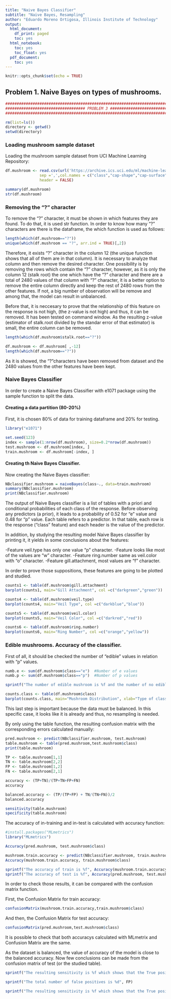 ```yaml
---
title: "Naive Bayes Classifier"
subtitle: "Naive Bayes, Resampling"
author: "Eduardo Moreno Ortigosa, Illinois Institute of Technology"
output:
  html_document:
    df_print: paged
    toc: yes
  html_notebook:
    toc: yes
    toc_float: yes
  pdf_document:
    toc: yes
---
```


```r
knitr::opts_chunk$set(echo = TRUE)
```

## Problem 1. Naive Bayes on types of mushrooms.
```r
########################################################################################
################################### PROBLEM 3 #########################################
########################################################################################
```

```r
rm(list=ls())
directory <- getwd()
setwd(directory)
```

### Loading mushroom sample dataset
Loading the mushroom sample dataset from UCI Machine Learning Repository:

```r
df.mushroom <- read.csv(url('https://archive.ics.uci.edu/ml/machine-learning-databases/mushroom/agaricus-lepiota.data'),
               sep =',',col.names = c("class","cap-shape","cap-surface","cap-color","bruises","odor","gill-attachment","gill-spacing","gill-size","gill-color","stalk-shape","stalk-root","stalk-surface-above-ring","stalk-surface-below-ring","stalk-color-above-ring","stalk-color-below-ring","veil-type","veil-color","ring-number","ring-type","spore-print-color","population","habitat"),
               header = FALSE)

summary(df.mushroom)
str(df.mushroom)
```

### Removing the "?" character

To remove the "?" character, it must be shown in which features they are found. To do that, it is used str function.
In order to know how many "?" characters are there is the dataframe, the which function is used as follows:

```r
length(which(df.mushroom=="?"))
unique(which(df.mushroom == "?", arr.ind = TRUE)[,2])
```

Therefore, it exists "?" character in the column 12 (the unique function shows that all of them are in that column).
It is necessary to analyze that column and then remove the desired character. One possibility is by removing the rows which contain the "?" character, however, as it is only the column 12 (stalk root) the one which have the "?" character and there are a total of 2480 values of that column with "?" character, it is a better option to remove the entire column directly and keep the rest of 2480 rows from the other features.
If not, a big number of observation will be remove and among that, the model can result in unbalanced.

Before that, it is neccesary to prove that the relationship of this feature on the response is not high, (the z-value is not high) and thus, it can be removed. It has been tested on command window.
As the resulting z-value (estimator of stalk.root divided by the standar error of that estimator) is small, the entire column can be removed.

```r
length(which(df.mushroom$stalk.root=="?"))

df.mushroom <- df.mushroom[ ,-12]
length(which(df.mushroom=="?"))
```

As it is showed, the "?"characters have been removed from dataset and the 2480 values from the other features have been kept.

### Naive Bayes Classifier

In order to create a Naive Bayes Classifier with e1071 package using the sample function to split the data.

#### Creating a data partition (80-20%)
First, it is chosen 80% of data for training dataframe and 20% for testing.
```r
library("e1071")

set.seed(123)
index <- sample(1:nrow(df.mushroom), size=0.2*nrow(df.mushroom))
test.mushroom <- df.mushroom[index, ]
train.mushroom <- df.mushroom[-index, ]
```

#### Creating th Naive Bayes Classifier.

Now creating the Naive Bayes classifier:

```r
NBclassifier.mushroom = naiveBayes(class~., data=train.mushroom)
summary(NBclassifier.mushroom)
print(NBclassifier.mushroom)
```

The output of Naive Bayes classifier is a list of tables with a priori and conditional probabilities of each class of the response.
Before observing any predictors (a prior), it leads to a probability of 0.52 for "e" value and 0.48 for "p" value.
Each table refers to a predictor. In that table, each row is the response ("class" feature) and each header is the value of the predictor.

In addition, by studying the resulting model Naive Bayes classifier by printing it, it yields in some conclusions about the features:

-Feature veil.type has only one value "p" character.
-Feature looks like most of the values are "w" character.
-Feature ring.number same as veil.color with "o" character.
-Feature gill.attachment, most values are "f" character.

In order to prove those suppositions, these features are going to be plotted and studied.

```r
counts1 <- table(df.mushroom$gill.attachment)
barplot(counts1, main="Gill Attachment", col =c("darkgreen","green"))

counts4 <- table(df.mushroom$veil.type)
barplot(counts4, main="Veil Type", col =c("darkblue","blue"))

counts5 <- table(df.mushroom$veil.color)
barplot(counts5, main="Veil Color", col =c("darkred","red"))

counts6 <- table(df.mushroom$ring.number)
barplot(counts6, main="Ring Number", col =c("orange","yellow"))
```


### Edible mushrooms. Accuracy of the classifier.

First of all, it should be checked the number of "edible" values in relation with "p" values.

```r
numb.e <- sum(df.mushroom$class=="e")  #Number of e values
numb.p <- sum(df.mushroom$class=="p")  #Number of p values

sprintf("The number of edible mushroom is %f and the number of no edible is %f", round(numb.e*100/(numb.e+numb.p),2), round(numb.p*100/(numb.e+numb.p),2))
```


```r
counts.class <- table(df.mushroom$class)
barplot(counts.class, main="Mushroom Distribution", xlab="Type of classes", col = c("blue","orange"))
```

This last step is important because the data must be balanced. In this specific case, it looks like it is already and thus, no resampling is needed.

By only using the table function, the resulting confusion matrix with the corresponding errors calculated manually:

```r
pred.mushroom <- predict(NBclassifier.mushroom, test.mushroom)
table.mushroom <- table(pred.mushroom,test.mushroom$class)
print(table.mushroom)

TP <- table.mushroom[1,1]
TN <- table.mushroom[2,2]
FP <- table.mushroom[1,2]
FN <- table.mushroom[2,1]

accuracy <- (TP+TN)/(TP+TN+FP+FN)
accuracy

balanced.accuracy <- (TP/(TP+FP) + TN/(TN+FN))/2
balanced.accuracy

sensitivity(table.mushroom)
specificity(table.mushroom)
```

The accuracy of in-training and in-test is calculated with accuracy function:

```r
#install.packages("MLmetrics")
library("MLmetrics")

Accuracy(pred.mushroom, test.mushroom$class)

mushroom.train.accuracy <- predict(NBclassifier.mushroom, train.mushroom)
Accuracy(mushroom.train.accuracy, train.mushroom$class)

sprintf("The accuracy of train is %f", Accuracy(mushroom.train.accuracy, train.mushroom$class) )
sprintf("The accuracy of test is %f", Accuracy(pred.mushroom, test.mushroom$class))
```

In order to check those results, it can be compared with the confusion matrix function.

First, the Confusion Matrix for train accuracy:

```r
confusionMatrix(mushroom.train.accuracy,train.mushroom$class)
```

And then, the Confusion Matrix for test accuracy:
```r
confusionMatrix(pred.mushroom,test.mushroom$class)
```

It is possible to check that both accuracys calculated with MLmetrix and Confusion Matrix are the same.

As the dataset is balanced, the value of accuracy of the model is close to the balanced accuracy.
Now few conclusions can be made from the confusion matrix of test (or the studied table).

```r
sprintf("The resulting sensitivity is %f which shows that the True positive rate is high and thus, the proportion of actual positives that are correctly identified is high.", sensitivity(table.mushroom))
```

```r
sprintf("The total number of false positives is %d", FP)
```

```r
sprintf("The resulting sensitivity is %f which shows that the True positive rate is high and thus, the proportion of actual negatives that are correctly identified is high but not as sensitivity.", specificity(table.mushroom))
```